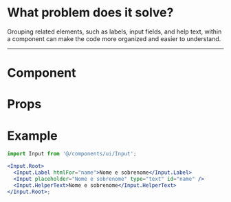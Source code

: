 
<Meta title="UI/Input" of={InputStories} />

# What problem does it solve?

Grouping related elements, such as labels, input fields, and help text, within a component can make the code more organized and easier to understand.

___

# Component

<Primary />

# Props

<Controls />

# Example

```jsx
import Input from '@/components/ui/Input';

<Input.Root>
  <Input.Label htmlFor="name">Nome e sobrenome</Input.Label>
  <Input placeholder="Nome e sobrenome" type="text" id="name" />
  <Input.HelperText>Nome e sobrenome</Input.HelperText>
</Input.Root>;
```
